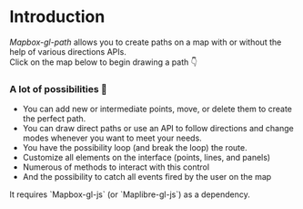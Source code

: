 
# Introduction

_Mapbox-gl-path_ allows you to create paths on a map with or without the help of various directions APIs.  
Click on the map below to begin drawing a path 👇

<Map pathControl={pathControl} />

### A lot of possibilities 🎉

- You can add new or intermediate points, move, or delete them to create the perfect path.
- You can draw direct paths or use an API to follow directions and change modes whenever you want to meet your needs.
- You have the possibility loop (and break the loop) the route.
- Customize all elements on the interface (points, lines, and panels)
- Numerous of methods to interact with this control
- And the possibility to catch all events fired by the user on the map

<Callout emoji="✅">
  It requires `Mapbox-gl-js` (or `Maplibre-gl-js`) as a dependency.
</Callout>
